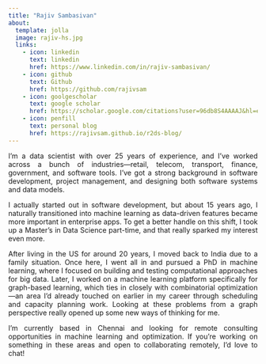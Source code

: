 ```yaml
---
title: "Rajiv Sambasivan"
about:
  template: jolla
  image: rajiv-hs.jpg
  links:
    - icon: linkedin
      text: linkedin
      href: https://www.linkedin.com/in/rajiv-sambasivan/
    - icon: github
      text: Github
      href: https://github.com/rajivsam
    - icon: goolgescholar
      text: google scholar
      href: https://scholar.google.com/citations?user=96db8S4AAAAJ&hl=en
    - icon: penfill
      text: personal blog
      href: https://rajivsam.github.io/r2ds-blog/
---
```


::: {style="text-align: justify"}

I'm a data scientist with over 25 years of experience, and I've worked across a bunch of industries—retail, telecom, transport, finance, government, and software tools. I’ve got a strong background in software development, project management, and designing both software systems and data models.

I actually started out in software development, but about 15 years ago, I naturally transitioned into machine learning as data-driven features became more important in enterprise apps. To get a better handle on this shift, I took up a Master’s in Data Science part-time, and that really sparked my interest even more.

After living in the US for around 20 years, I moved back to India due to a family situation. Once here, I went all in and pursued a PhD in machine learning, where I focused on building and testing computational approaches for big data. Later, I worked on a machine learning platform specifically for graph-based learning, which ties in closely with combinatorial optimization—an area I’d already touched on earlier in my career through scheduling and capacity planning work. Looking at these problems from a graph perspective really opened up some new ways of thinking for me.

I’m currently based in Chennai and looking for remote consulting opportunities in machine learning and optimization. If you’re working on something in these areas and open to collaborating remotely, I’d love to chat!


:::